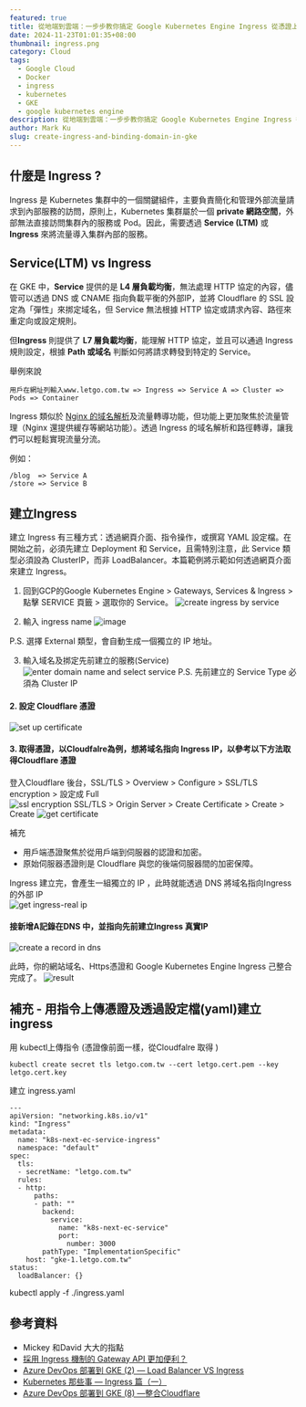 ```yaml
---
featured: true
title: 從地端到雲端：一步步教你搞定 Google Kubernetes Engine Ingress 從憑證上傳到域名綁定
date: 2024-11-23T01:01:35+08:00
thumbnail: ingress.png
category: Cloud
tags:
  - Google Cloud
  - Docker
  - ingress
  - kubernetes
  - GKE
  - google kubernetes engine
description: 從地端到雲端：一步步教你搞定 Google Kubernetes Engine Ingress 從憑證上傳到域名綁定
author: Mark Ku
slug: create-ingress-and-binding-domain-in-gke
---
```


## 什麼是 Ingress ?
Ingress 是 Kubernetes 集群中的一個關鍵組件，主要負責簡化和管理外部流量請求到內部服務的訪問，原則上，Kubernetes 集群屬於一個 **private 網路空間**，外部無法直接訪問集群內的服務或 Pod。因此，需要透過 **Service (LTM)** 或 **Ingress** 來將流量導入集群內部的服務。

## Service(LTM) vs Ingress

在 GKE 中，**Service** 提供的是 **L4 層負載均衡**，無法處理 HTTP 協定的內容，儘管可以透過 DNS 或 CNAME 指向負載平衡的外部IP，並將 Cloudflare 的 SSL 設定為「彈性」來挷定域名，但 Service 無法根據 HTTP 協定或請求內容、路徑來重定向或設定規則。

但**Ingress** 則提供了 **L7 層負載均衡**，能理解 HTTP 協定，並且可以通過 Ingress 規則設定，根據 **Path 或域名** 判斷如何將請求轉發到特定的 Service。

舉例來說
```
用戶在網址列輸入www.letgo.com.tw => Ingress => Service A => Cluster => Pods => Container
```

Ingress 類似於 [Nginx 的域名解析](https://blog.markkulab.net/nginx-https-forwarding/)及流量轉導功能，但功能上更加聚焦於流量管理（Nginx 還提供緩存等網站功能）。透過 Ingress 的域名解析和路徑轉導，讓我們可以輕鬆實現流量分流。

例如：  
```
/blog  => Service A  
/store => Service B
```

## 建立Ingress 
建立 Ingress 有三種方式：透過網頁介面、指令操作，或撰寫 YAML 設定檔。在開始之前，必須先建立 Deployment 和 Service，且需特別注意，此 Service 類型必須設為 ClusterIP，而非 LoadBalancer。本篇範例將示範如何透過網頁介面來建立 Ingress。

1. 回到GCP的Google Kubernetes Engine > Gateways, Services & Ingress > 點擊 SERVICE 頁籤 > 選取你的 Service。
![create ingress by service](create-ingress-by-service.png)

2. 輸入 ingress name
![image](create-ingress-by-service-2.png)

P.S. 選擇 External 類型，會自動生成一個獨立的 IP 地址。  

3. 輸入域名及挷定先前建立的服務(Service)
![enter domain name and select service](enter-domain-name-and-select-service.png)
P.S. 先前建立的 Service Type 必須為 Cluster IP

#### 2. 設定 Cloudflare 憑證  
![set up certificate](set-up-certificate.png)

#### 3. 取得憑證，以Cloudfalre為例，想將域名指向 Ingress IP，以參考以下方法取得Cloudflare 憑證 
登入Cloudflare 後台，SSL/TLS > Overview > Configure > SSL/TLS encryption > 設定成 Full   
![ssl encryption](ssl-encryption.png)
SSL/TLS > Origin Server > Create Certificate > Create > Create 
![get certificate](get-certificate.png)

補充  
* 用戶端憑證聚焦於從用戶端到伺服器的認證和加密。 
* 原始伺服器憑證則是 Cloudflare 與您的後端伺服器間的加密保障。

Ingress 建立完，會產生一組獨立的 IP ，此時就能透過 DNS 將域名指向Ingress 的外部 IP  
![get ingress-real ip](get-ingress-real-ip.png)

#### 接新增A記錄在DNS 中，並指向先前建立Ingress 真實IP  
![create a record in dns](create-a-record-in-dns.png)

此時，你的網站域名、Https憑證和 Google Kubernetes Engine Ingress 己整合完成了。
![result](result.png)


## 補充 - 用指令上傳憑證及透過設定檔(yaml)建立ingress 

用 kubectl上傳指令 (憑證像前面一樣，從Cloudfalre 取得 )

```
kubectl create secret tls letgo.com.tw --cert letgo.cert.pem --key  letgo.cert.key
```
建立 ingress.yaml
```
---
apiVersion: "networking.k8s.io/v1"
kind: "Ingress"
metadata:
  name: "k8s-next-ec-service-ingress"
  namespace: "default"
spec:
  tls:
  - secretName: "letgo.com.tw"
  rules:
  - http:
      paths:
      - path: ""
        backend:
          service:
            name: "k8s-next-ec-service"
            port:
              number: 3000
        pathType: "ImplementationSpecific"
    host: "gke-1.letgo.com.tw"
status:
  loadBalancer: {}
```
kubectl apply -f ./ingress.yaml

## 參考資料
*  Mickey 和David 大大的指點
* [採用 Ingress 機制的 Gateway API 更加便利？](https://www.youtube.com/watch?v=nO_aD-2sOMk)
* [Azure DevOps 部署到 GKE (2) — Load Balancer VS Ingress](https://medium.com/chouhsiang/azure-devops-%E9%83%A8%E7%BD%B2%E5%88%B0-gke-2-gke-service-ingress-99bfc79884ad)
* [Kubernetes 那些事 — Ingress 篇（一）](https://medium.com/andy-blog/kubernetes-%E9%82%A3%E4%BA%9B%E4%BA%8B-ingress-%E7%AF%87-%E4%B8%80-92944d4bf97d)
* [Azure DevOps 部署到 GKE (8) —整合Cloudflare](https://medium.com/chouhsiang/azure-devops-%E9%83%A8%E7%BD%B2%E5%88%B0-gke-7-%E6%95%B4%E5%90%88cloudflare-7864906a5b2a)


